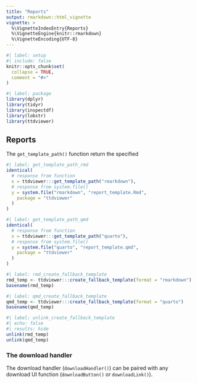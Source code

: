 ```yaml
---
title: "Reports"
output: rmarkdown::html_vignette
vignette: >
  %\VignetteIndexEntry{Reports}
  %\VignetteEngine{knitr::rmarkdown}
  %\VignetteEncoding{UTF-8}
---
```


```r
#| label: setup
#| include: false
knitr::opts_chunk$set(
  collapse = TRUE,
  comment = "#>"
)
```

```r
#| label: package
library(dplyr)
library(tidyr)
library(inspectdf)
library(lobstr)
library(ttdviewer)
```

## Reports 

The `get_template_path()` function return the specified 

```r
#| label: get_template_path_rmd
identical(
  # response from function
  x = ttdviewer:::get_template_path("rmarkdown"),
  # response from system.file()
  y = system.file("rmarkdown", "report_template.Rmd",
    package = "ttdviewer"
  )
)
```

```r
#| label: get_template_path_qmd
identical(
  # response from function
  x = ttdviewer:::get_template_path("quarto"),
  # response from system.file()
  y = system.file("quarto", "report_template.qmd",
    package = "ttdviewer"
  )
)
```

```r
#| label: rmd_create_fallback_template
rmd_temp <- ttdviewer:::create_fallback_template(format = "rmarkdown")
basename(rmd_temp)
```


```r
#| label: qmd_create_fallback_template
qmd_temp <- ttdviewer:::create_fallback_template(format = "quarto")
basename(qmd_temp)
```

```r
#| label: unlink_create_fallback_template
#| echo: false
#| results: hide
unlink(rmd_temp)
unlink(qmd_temp)
```

### The download handler

The download handler (`downloadHandler()`) can be paired with any download UI function (`downloadButton()` or `downloadLink()`).


